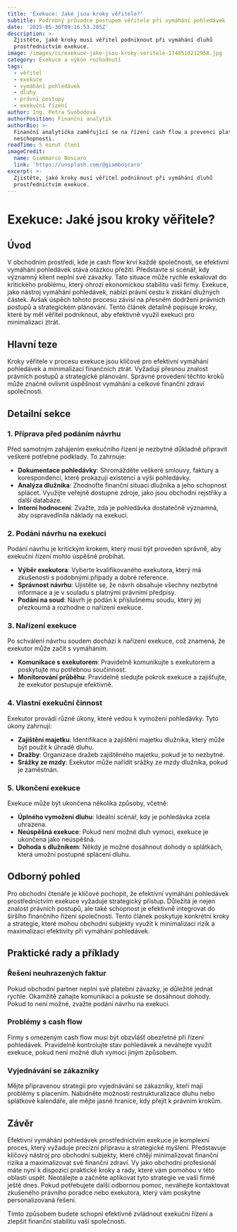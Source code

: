 ```yaml
---
title: 'Exekuce: Jaké jsou kroky věřitele?'
subtitle: Podrobný průvodce postupem věřitele při vymáhání pohledávek
date: '2025-05-30T09:16:53.285Z'
description: >-
  Zjistěte, jaké kroky musí věřitel podniknout při vymáhání dluhů
  prostřednictvím exekuce.
image: /images/cs/exekuce-jake-jsou-kroky-veritele-1748510212958.jpg
category: Exekuce a výkon rozhodnutí
tags:
  - věřitel
  - exekuce
  - vymáhání pohledávek
  - dluhy
  - právní postupy
  - exekuční řízení
author: Ing. Petra Svobodová
authorPosition: Finanční analytik
authorBio: >-
  Finanční analytička zaměřující se na řízení cash flow a prevenci platební
  neschopnosti.
readTime: 5 minut čtení
imageCredit:
  name: Giammarco Boscaro
  link: 'https://unsplash.com/@giamboscaro'
excerpt: >-
  Zjistěte, jaké kroky musí věřitel podniknout při vymáhání dluhů
  prostřednictvím exekuce.
---
```

# Exekuce: Jaké jsou kroky věřitele?

## Úvod

V obchodním prostředí, kde je cash flow krví každé společnosti, se efektivní vymáhání pohledávek stává otázkou přežití. Představte si scénář, kdy významný klient neplní své závazky. Tato situace může rychle eskalovat do kritického problému, který ohrozí ekonomickou stabilitu vaší firmy. Exekuce, jako nástroj vymáhání pohledávek, nabízí právní cestu k získání dlužných částek. Avšak úspěch tohoto procesu závisí na přesném dodržení právních postupů a strategickém plánování. Tento článek detailně popisuje kroky, které by měl věřitel podniknout, aby efektivně využil exekuci pro minimalizaci ztrát.

## Hlavní teze

Kroky věřitele v procesu exekuce jsou klíčové pro efektivní vymáhání pohledávek a minimalizaci finančních ztrát. Vyžadují přesnou znalost právních postupů a strategické plánování. Správné provedení těchto kroků může značně ovlivnit úspěšnost vymáhání a celkové finanční zdraví společnosti.

## Detailní sekce

### 1. Příprava před podáním návrhu

Před samotným zahájením exekučního řízení je nezbytné důkladně připravit veškeré potřebné podklady. To zahrnuje:

- **Dokumentace pohledávky**: Shromážděte veškeré smlouvy, faktury a korespondenci, které prokazují existenci a výši pohledávky.
- **Analýza dlužníka**: Zhodnoťte finanční situaci dlužníka a jeho schopnost splácet. Využijte veřejně dostupné zdroje, jako jsou obchodní rejstříky a další databáze.
- **Interní hodnocení**: Zvažte, zda je pohledávka dostatečně významná, aby ospravedlnila náklady na exekuci.

### 2. Podání návrhu na exekuci

Podání návrhu je kritickým krokem, který musí být proveden správně, aby exekuční řízení mohlo úspěšně probíhat.

- **Výběr exekutora**: Vyberte kvalifikovaného exekutora, který má zkušenosti s podobnými případy a dobré reference.
- **Správnost návrhu**: Ujistěte se, že návrh obsahuje všechny nezbytné informace a je v souladu s platnými právními předpisy.
- **Podání na soud**: Návrh je podán k příslušnému soudu, který jej přezkoumá a rozhodne o nařízení exekuce.

### 3. Nařízení exekuce

Po schválení návrhu soudem dochází k nařízení exekuce, což znamená, že exekutor může začít s vymáháním.

- **Komunikace s exekutorem**: Pravidelně komunikujte s exekutorem a poskytujte mu potřebnou součinnost.
- **Monitorování průběhu**: Pravidelně sledujte pokrok exekuce a zajišťujte, že exekutor postupuje efektivně.

### 4. Vlastní exekuční činnost

Exekutor provádí různé úkony, které vedou k vymožení pohledávky. Tyto úkony zahrnují:

- **Zajištění majetku**: Identifikace a zajištění majetku dlužníka, který může být použit k úhradě dluhu.
- **Dražby**: Organizace dražeb zajištěného majetku, pokud je to nezbytné.
- **Srážky ze mzdy**: Exekutor může nařídit srážky ze mzdy dlužníka, pokud je zaměstnán.

### 5. Ukončení exekuce

Exekuce může být ukončena několika způsoby, včetně:

- **Úplného vymožení dluhu**: Ideální scénář, kdy je pohledávka zcela uhrazena.
- **Neúspěšná exekuce**: Pokud není možné dluh vymoci, exekuce je ukončena jako neúspěšná.
- **Dohoda s dlužníkem**: Někdy je možné dosáhnout dohody o splátkách, která umožní postupné splácení dluhu.

## Odborný pohled

Pro obchodní čtenáře je klíčové pochopit, že efektivní vymáhání pohledávek prostřednictvím exekuce vyžaduje strategický přístup. Důležitá je nejen znalost právních postupů, ale také schopnost je efektivně integrovat do širšího finančního řízení společnosti. Tento článek poskytuje konkrétní kroky a strategie, které mohou obchodní subjekty využít k minimalizaci rizik a maximalizaci efektivity při vymáhání pohledávek.

## Praktické rady a příklady

### Řešení neuhrazených faktur

Pokud obchodní partner neplní své platební závazky, je důležité jednat rychle. Okamžitě zahajte komunikaci a pokuste se dosáhnout dohody. Pokud to není možné, zvažte podání návrhu na exekuci.

### Problémy s cash flow

Firmy s omezeným cash flow musí být obzvlášť obezřetné při řízení pohledávek. Pravidelně kontrolujte stav pohledávek a neváhejte využít exekuce, pokud není možné dluh vymoci jiným způsobem.

### Vyjednávání se zákazníky

Mějte připravenou strategii pro vyjednávání se zákazníky, kteří mají problémy s placením. Nabídněte možnosti restrukturalizace dluhu nebo splátkové kalendáře, ale mějte jasné hranice, kdy přejít k právním krokům.

## Závěr

Efektivní vymáhání pohledávek prostřednictvím exekuce je komplexní proces, který vyžaduje precizní přípravu a strategické myšlení. Představuje klíčový nástroj pro obchodní subjekty, které chtějí minimalizovat finanční rizika a maximalizovat své finanční zdraví. Vy jako obchodní profesionál máte nyní k dispozici praktické kroky a rady, které vám pomohou v této oblasti uspět. Neotálejte a začněte aplikovat tyto strategie ve vaší firmě ještě dnes. Pokud potřebujete další odbornou pomoc, neváhejte kontaktovat zkušeného právního poradce nebo exekutora, který vám poskytne personalizovaná řešení.

Tímto způsobem budete schopni efektivně zvládnout exekuční řízení a zlepšit finanční stabilitu vaší společnosti.
